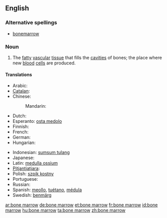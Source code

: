==English==
{{wikipedia}}
===Alternative spellings===
*[[bonemarrow]]

===Noun===
{{en-noun|sg=[[bone]] [[marrow]]|-|s}}

# {{anatomy}} The [[fatty]] [[vascular]] [[tissue]] that fills the [[cavities]] of bones; the place where new [[blood]] [[cell]]s are produced.

====Translations====
{{trans-top|bone marrow}}
* Arabic: {{t|ar|نقي العظم|m|tr=niqy al-3aZm|sc=Arab}}
* [[Catalan]]: {{t+|ca|bessó|m}}
* Chinese:
*: Mandarin: {{t|zh|骨髓|tr=gǔsuǐ|sc=Hani}}
* Dutch: {{t+|nl|beenmerg|n}}
* Esperanto: [[osta medolo]]
* Finnish: {{t-|fi|luuydin}}
* French: {{t|fr|moelle osseuse|f}}
* German: {{t-|de|Knochenmark|n}}
* Hungarian: {{t|hu|csontvelő}}
{{trans-mid}}
* Indonesian: [[sumsum tulang]]
* Japanese: {{t|ja|骨髄|tr=こつずい, kotsuzui|sc=Jpan}}
* Latin: [[medulla ossium]]
* [[Pitjantjatjara]]: {{tø|pjt|nyuṉtjuṉ}}
* Polish: [[szpik kostny]] {{m}}
* Portuguese: {{t|pt|medula óssea|f}}
* Russian: {{t|ru|костный мозг|m|tr=kóstnyj mozg|sc=Cyrl}}
* Spanish: [[meollo]], [[tuétano]], [[médula]]
* Swedish: [[benmärg]] {{c}}
{{trans-bottom}}

{{anagrams:en/abemnoorrw}}
[[ar:bone marrow]]
[[de:bone marrow]]
[[et:bone marrow]]
[[fr:bone marrow]]
[[id:bone marrow]]
[[hu:bone marrow]]
[[ta:bone marrow]]
[[zh:bone marrow]]